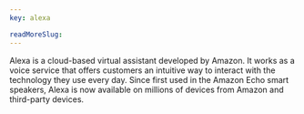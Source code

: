 ```yaml
---
key: alexa

readMoreSlug: 
---
```


Alexa is a cloud-based virtual assistant developed by Amazon. It works as a voice service that offers customers an intuitive way to interact with the technology they use every day. Since first used in the Amazon Echo smart speakers, Alexa is now available on millions of devices from Amazon and third-party devices.
